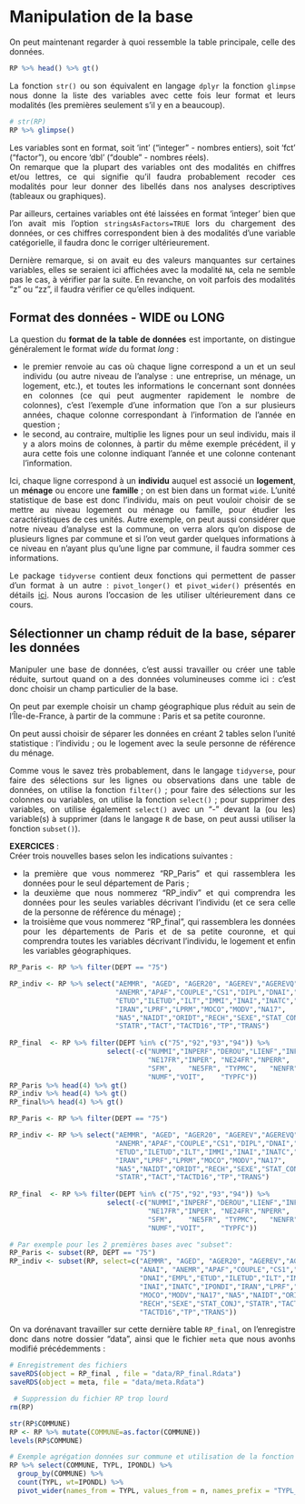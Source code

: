 
# Manipulation de la base {#c02-Manipulation-base}

<div align="justify">

On peut maintenant regarder à quoi ressemble la table principale, celle des données.

```r
RP %>% head() %>% gt()
```

La fonction `str()` ou son équivalent en langage `dplyr` la fonction `glimpse` nous donne la liste des variables avec cette fois leur format et leurs modalités (les premières seulement s'il y en a beaucoup).

```r
# str(RP)
RP %>% glimpse()
```

Les variables sont en format, soit 'int' ("integer" - nombres entiers), soit 'fct' ("factor"), ou encore 'dbl' ("double" - nombres réels).\
On remarque que la plupart des variables ont des modalités en chiffres et/ou lettres, ce qui signifie qu'il faudra probablement recoder ces modalités pour leur donner des libellés dans nos analyses descriptives (tableaux ou graphiques).

Par ailleurs, certaines variables ont été laissées en format 'integer' bien que l'on avait mis l'option `stringsAsFactors=TRUE` lors du chargement des données, or ces chiffres correspondent bien à des modalités d'une variable catégorielle, il faudra donc le corriger ultérieurement.

Dernière remarque, si on avait eu des valeurs manquantes sur certaines variables, elles se seraient ici affichées avec la modalité `NA`, cela ne semble pas le cas, à vérifier par la suite. En revanche, on voit parfois des modalités "z" ou "zz", il faudra vérifier ce qu'elles indiquent.

## Format des données - WIDE ou LONG

La question du **format de la table de données** est importante, on distingue généralement le format *wide* du format *long* :

-   le premier renvoie au cas où chaque ligne correspond a un et un seul individu (ou autre niveau de l'analyse : une entreprise, un ménage, un logement, etc.), et toutes les informations le concernant sont données en colonnes (ce qui peut augmenter rapidement le nombre de colonnes), c'est l'exemple d'une information que l'on a sur plusieurs années, chaque colonne correspondant à l'information de l'année en question ;
-   le second, au contraire, multiplie les lignes pour un seul individu, mais il y a alors moins de colonnes, à partir du même exemple précédent, il y aura cette fois une colonne indiquant l'année et une colonne contenant l'information.

Ici, chaque ligne correspond à un **individu** auquel est associé un **logement**, un **ménage** ou encore une **famille** ; on est bien dans un format `wide`. L'unité statistique de base est donc l'individu, mais on peut vouloir choisir de se mettre au niveau logement ou ménage ou famille, pour étudier les caractéristiques de ces unités. Autre exemple, on peut aussi considérer que notre niveau d'analyse est la commune, on verra alors qu'on dispose de plusieurs lignes par commune et si l'on veut garder quelques informations à ce niveau en n'ayant plus qu'une ligne par commune, il faudra sommer ces informations.

Le package `tidyverse` contient deux fonctions qui permettent de passer d'un format à un autre : `pivot_longer()` et `pivot_wider()` présentés en détails <a href="https://tidyr.tidyverse.org/articles/pivot.html" target="_blank">ici</a>. Nous aurons l'occasion de les utiliser ultérieurement dans ce cours.

## Sélectionner un champ réduit de la base, séparer les données

Manipuler une base de données, c'est aussi travailler ou créer une table réduite, surtout quand on a des données volumineuses comme ici : c'est donc choisir un champ particulier de la base.

On peut par exemple choisir un champ géographique plus réduit au sein de l'Île-de-France, à partir de la commune : Paris et sa petite couronne.

On peut aussi choisir de séparer les données en créant 2 tables selon l'unité statistique : l'individu ; ou le logement avec la seule personne de référence du ménage.

Comme vous le savez très probablement, dans le langage `tidyverse`, pour faire des sélections sur les lignes ou observations dans une table de données, on utilise la fonction `filter()` ; pour faire des sélections sur les colonnes ou variables, on utilise la fonction `select()` ; pour supprimer des variables, on utilise également `select()` avec un "-" devant la (ou les) variable(s) à supprimer (dans le langage `R` de base, on peut aussi utiliser la fonction `subset()`).

**EXERCICES** :\
Créer trois nouvelles bases selon les indications suivantes :

-   la première que vous nommerez "RP_Paris" et qui rassemblera les données pour le seul département de Paris ;
-   la deuxième que nous nommerez "RP_indiv" et qui comprendra les données pour les seules variables décrivant l'individu (et ce sera celle de la personne de référence du ménage) ;
-   la troisième que vous nommerez "RP_final", qui rassemblera les données pour les départements de Paris et de sa petite couronne, et qui comprendra toutes les variables décrivant l'individu, le logement et enfin les variables géographiques.

<!-- Les premières lignes de ces trois tables devront ressembler à cela : -->

```r
RP_Paris <- RP %>% filter(DEPT == "75")

RP_indiv <- RP %>% select("AEMMR", "AGED", "AGER20", "AGEREV","AGEREVQ","ANAI",
                          "ANEMR","APAF","COUPLE","CS1","DIPL","DNAI","EMPL",
                          "ETUD","ILETUD","ILT","IMMI","INAI","INATC","IPONDI",
                          "IRAN","LPRF","LPRM","MOCO","MODV","NA17",
                          "NA5","NAIDT","ORIDT","RECH","SEXE","STAT_CONJ",
                          "STATR","TACT","TACTD16","TP","TRANS")
  
RP_final  <- RP %>% filter(DEPT %in% c("75","92","93","94")) %>% 
                        select(-c("NUMMI","INPERF","DEROU","LIENF","INFAM",
                                  "NE17FR","INPER",	"NE24FR","NPERR",	"NE3FR",
                                  "SFM",	"NE5FR", "TYPMC",	"NENFR","TYPMR",
                                  "NUMF","VOIT",	"TYPFC"))
RP_Paris %>% head(4) %>% gt()
RP_indiv %>% head(4) %>% gt()
RP_final%>% head(4) %>% gt()
```

::: solution-exo
```r
RP_Paris <- RP %>% filter(DEPT == "75")

RP_indiv <- RP %>% select("AEMMR", "AGED", "AGER20", "AGEREV","AGEREVQ","ANAI",
                          "ANEMR","APAF","COUPLE","CS1","DIPL","DNAI","EMPL",
                          "ETUD","ILETUD","ILT","IMMI","INAI","INATC","IPONDI",
                          "IRAN","LPRF","LPRM","MOCO","MODV","NA17",
                          "NA5","NAIDT","ORIDT","RECH","SEXE","STAT_CONJ",
                          "STATR","TACT","TACTD16","TP","TRANS")
  
RP_final  <- RP %>% filter(DEPT %in% c("75","92","93","94")) %>% 
                        select(-c("NUMMI","INPERF","DEROU","LIENF","INFAM",
                                  "NE17FR","INPER",	"NE24FR","NPERR",	"NE3FR",
                                  "SFM",	"NE5FR", "TYPMC",	"NENFR","TYPMR",
                                  "NUMF","VOIT",	"TYPFC"))
```
:::

\fi

```r
# Par exemple pour les 2 premières bases avec "subset":
RP_Paris <- subset(RP, DEPT == "75")
RP_indiv <- subset(RP, select=c("AEMMR", "AGED", "AGER20", "AGEREV","AGEREVQ",
                                "ANAI", "ANEMR","APAF","COUPLE","CS1","DIPL",
                                "DNAI","EMPL","ETUD","ILETUD","ILT","IMMI",
                                "INAI","INATC","IPONDI","IRAN","LPRF","LPRM",
                                "MOCO","MODV","NA17","NA5","NAIDT","ORIDT",
                                "RECH","SEXE","STAT_CONJ","STATR","TACT",
                                "TACTD16","TP","TRANS"))
```

On va dorénavant travailler sur cette dernière table `RP_final`, on l'enregistre donc dans notre dossier "data", ainsi que le fichier `meta` que nous avonhs modifié précédemments :

```r
# Enregistrement des fichiers
saveRDS(object = RP_final , file = "data/RP_final.Rdata") 
saveRDS(object = meta, file = "data/meta.Rdata")
```

```r
 # Suppression du fichier RP trop lourd
rm(RP)
```









<!-- This line is commented, won't show in the document -->

```r
str(RP$COMMUNE)
RP <- RP %>% mutate(COMMUNE=as.factor(COMMUNE))
levels(RP$COMMUNE)
```

```r
# Exemple agrégation données sur commune et utilisation de la fonction ``pivot_wider`
RP %>% select(COMMUNE, TYPL, IPONDL) %>%
  group_by(COMMUNE) %>% 
  count(TYPL, wt=IPONDL) %>%
  pivot_wider(names_from = TYPL, values_from = n, names_prefix = "TYPL_")
```

